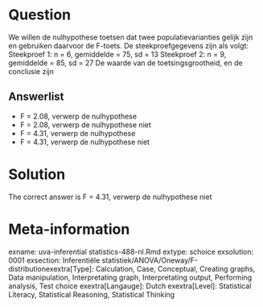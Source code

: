 Question
========

We willen de nulhypothese toetsen dat twee populatievarianties gelijk zijn en gebruiken daarvoor de F-toets. De steekproefgegevens zijn als volgt:
Steekproef 1: n = 6, gemiddelde = 75, sd = 13
Steekproef 2: n = 9, gemiddelde = 85, sd = 27
De waarde van de toetsingsgrootheid, en de conclusie zijn 

Answerlist
----------
* F = 2.08, verwerp de nulhypothese
* F = 2.08, verwerp de nulhypothese niet
* F = 4.31, verwerp de nulhypothese
* F = 4.31, verwerp de nulhypothese niet

Solution
========

The correct answer is  F = 4.31, verwerp de nulhypothese niet 

Meta-information
================
exname: uva-inferential statistics-488-nl.Rmd 
extype: schoice 
exsolution: 0001 
exsection: Inferentiële statistiek/ANOVA/Oneway/F-distributionexextra[Type]: Calculation, Case, Conceptual, Creating graphs, Data manipulation, Interpretating graph, Interpretating output, Performing analysis, Test choice 
exextra[Langauge]: Dutch 
exextra[Level]: Statistical Literacy, Statistical Reasoning, Statistical Thinking 
